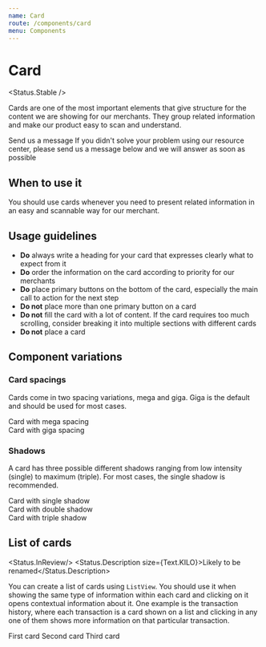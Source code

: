 ```yaml
---
name: Card
route: /components/card
menu: Components
---
```



# Card

<Status.Stable />

Cards are one of the most important elements that give structure for the content we are showing for our
merchants. They group related information and make our product easy to scan and understand.

<Playground>
  <Card>
    <CardHeader>
      <Heading size={Heading.KILO} noMargin>
        Send us a message
      </Heading>
    </CardHeader>
    <Text margin={false}>
      If you didn't solve your problem using our resource center, please send us
      a message below and we will answer as soon as possible
    </Text>
  </Card>
</Playground>

<Props of={Card} />

## When to use it

You should use cards whenever you need to present related information in an easy and scannable way for our merchant.

## Usage guidelines

- **Do** always write a heading for your card that expresses clearly what to expect from it
- **Do** order the information on the card according to priority for our merchants
- **Do** place primary buttons on the bottom of the card, especially the main call to action for the next step
- **Do not** place more than one primary button on a card
- **Do not** fill the card with a lot of content. If the card requires too much scrolling, consider breaking it into multiple sections with different cards
- **Do not** place a card

## Component variations

### Card spacings

Cards come in two spacing variations, mega and giga. Giga
is the default and should be used for most cases.

<Playground>
  <Fragment>
    <Card spacing={Card.MEGA}>Card with mega spacing</Card>
    <br />
    <Card spacing={Card.GIGA}>Card with giga spacing</Card>
  </Fragment>
</Playground>

### Shadows

A card has three possible different shadows ranging from low intensity (single) to maximum (triple). For most cases,
the single shadow is recommended.

<Playground>
  <Fragment>
    <Card shadow={Card.SINGLE}>Card with single shadow</Card>
    <br />
    <Card shadow={Card.DOUBLE}>Card with double shadow</Card>
    <br />
    <Card shadow={Card.TRIPLE}>Card with triple shadow</Card>
    <br />
  </Fragment>
</Playground>

## List of cards

<Status.InReview/> <Status.Description size={Text.KILO}>Likely to be renamed</Status.Description>

You can create a list of cards using `ListView`. You should use it when showing the same type of information within
each card and clicking on it opens contextual information about it. One example is the transaction history, where
each transaction is a card shown on a list and clicking in any one of them shows more information on that particular
transaction.

<Playground>
  <ListView>
    <ListView.Item>First card</ListView.Item>
    <ListView.Item>Second card</ListView.Item>
    <ListView.Item>Third card</ListView.Item>
  </ListView>
</Playground>

<Props of={ListView} />
